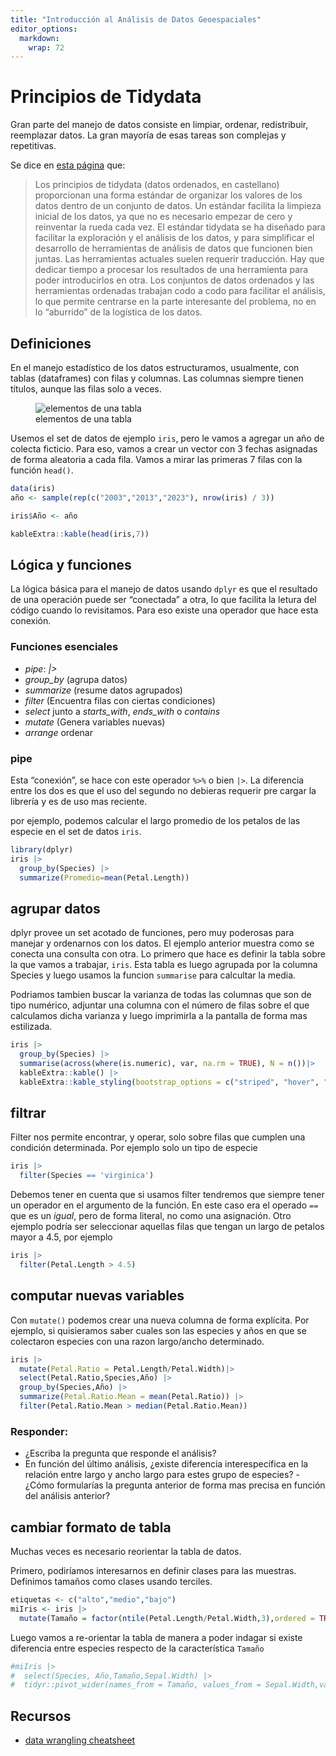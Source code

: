 ```yaml
---
title: "Introducción al Análisis de Datos Geoespaciales"
editor_options: 
  markdown: 
    wrap: 72
---
```


# Principios de Tidydata

Gran parte del manejo de datos consiste en limpiar, ordenar, redistribuir, reemplazar datos.
La gran mayoría de esas tareas son complejas y repetitivas. 

Se dice en [esta página](https://cran.r-project.org/web/packages/tidyr/vignettes/tidy-data.html) que:

> Los principios de tidydata (datos ordenados, en castellano) proporcionan una forma estándar de organizar los valores de los datos dentro de un conjunto de datos. Un estándar facilita la limpieza inicial de los datos, ya que no es necesario empezar de cero y reinventar la rueda cada vez. El estándar tidydata se ha diseñado para facilitar la exploración y el análisis de los datos, y para simplificar el desarrollo de herramientas de análisis de datos que funcionen bien juntas. Las herramientas actuales suelen requerir traducción. Hay que dedicar tiempo a procesar los resultados de una herramienta para poder introducirlos en otra. Los conjuntos de datos ordenados y las herramientas ordenadas trabajan codo a codo para facilitar el análisis, lo que permite centrarse en la parte interesante del problema, no en lo "aburrido" de la logística de los datos.

## Definiciones

En el manejo estadístico de los datos estructuramos, usualmente, con tablas (dataframes) con filas y columnas. Las columnas siempre tienen títulos, aunque las filas solo a veces.

![elementos de una tabla](https://d33wubrfki0l68.cloudfront.net/6f1ddb544fc5c69a2478e444ab8112fb0eea23f8/91adc/images/tidy-1.png)

Usemos el set de datos de ejemplo `iris`, pero le vamos a agregar un año de colecta ficticio. Para eso, vamos a crear un vector con 3 fechas asignadas de forma aleatoria a cada fila. Vamos a mirar las primeras 7 filas con la función `head()`.

```r

data(iris)
año <- sample(rep(c("2003","2013","2023"), nrow(iris) / 3))

iris$Año <- año

kableExtra::kable(head(iris,7))
```


## Lógica y funciones

La lógica básica para el manejo de datos usando `dplyr` es que el resultado de una operación puede ser "conectada" a otra, lo que facilita la letura del código cuando lo revisitamos. Para eso existe una operador que hace esta conexión.

### Funciones esenciales

- *pipe*: *|>*
- *group_by* (agrupa datos)
- *summarize* (resume datos agrupados)
- *filter* (Encuentra filas con ciertas condiciones)
- *select* junto a *starts_with*, *ends_with* o *contains*
- *mutate* (Genera variables nuevas)
- *arrange* ordenar



### pipe

Esta "conexión", se hace con este operador `%>%` o bien `|>`. La diferencia entre los dos es que el uso del segundo no debieras requerir pre cargar la librería y es de uso mas reciente.

por ejemplo, podemos calcular el largo promedio de los petalos de las especie en el set de datos `iris`.

```r
library(dplyr)
iris |>
  group_by(Species) |>
  summarize(Promedio=mean(Petal.Length)) 
```

## agrupar datos

dplyr provee un set acotado de funciones, pero muy poderosas para manejar y ordenarnos con los datos. El ejemplo anterior muestra como se conecta una consulta con otra. Lo primero que hace es definir la tabla sobre la que vamos a trabajar, `iris`. Esta tabla es luego agrupada por la columna Species y luego usamos la funcion  `summarise` para calcultar la media.

Podriamos tambien buscar la varianza de todas las columnas que son de tipo numérico, adjuntar una columna con el número de filas sobre el que calculamos dicha varianza y luego imprimirla a la pantalla de forma mas estilizada. 

```r
iris |>
  group_by(Species) |>
  summarise(across(where(is.numeric), var, na.rm = TRUE), N = n())|>
  kableExtra::kable() |>
  kableExtra::kable_styling(bootstrap_options = c("striped", "hover", "condensed", "responsive"), full_width = F)
```


## filtrar

Filter nos permite encontrar, y operar, solo sobre filas que cumplen una condición determinada. Por ejemplo solo un tipo de especie

```r
iris |>
  filter(Species == 'virginica')
```

Debemos tener en cuenta que si usamos filter tendremos que siempre tener un operador en el argumento de la función. En este caso era el operado `==` que es un *igual*, pero de forma literal, no como una asignación.
Otro ejemplo podría ser seleccionar aquellas filas que tengan un largo de petalos mayor a 4.5, por ejemplo

```r
iris |>
  filter(Petal.Length > 4.5)
```

## computar nuevas variables

Con `mutate()` podemos crear una nueva columna de forma explícita. Por ejemplo, si quisieramos saber cuales son las especies y años en que se colectaron especies con una razon largo/ancho determinado.

```r
iris |>
  mutate(Petal.Ratio = Petal.Length/Petal.Width)|>
  select(Petal.Ratio,Species,Año) |>
  group_by(Species,Año) |>
  summarize(Petal.Ratio.Mean = mean(Petal.Ratio)) |>
  filter(Petal.Ratio.Mean > median(Petal.Ratio.Mean))
```

### Responder:
 - ¿Escriba la pregunta que responde el análisis?
 - En función del último análisis, ¿existe diferencia interespecífica en la relación entre largo y ancho largo para estes grupo de especies?
 -¿Cómo formularías la pregunta anterior de forma mas precisa en función del análisis anterior?

## cambiar formato de tabla

Muchas veces es necesario reorientar la tabla de datos. 

Primero, podiríamos interesarnos en definir clases para las muestras. Definimos tamaños como clases usando terciles.

```r
etiquetas <- c("alto","medio","bajo")
miIris <- iris |>
  mutate(Tamaño = factor(ntile(Petal.Length/Petal.Width,3),ordered = TRUE, labels = etiquetas))
```

Luego vamos a re-orientar la tabla de manera a poder indagar si existe diferencia entre especies respecto de la característica `Tamaño` 

```r
#miIris |>
#  select(Species, Año,Tamaño,Sepal.Width) |>
#  tidyr::pivot_wider(names_from = Tamaño, values_from = Sepal.Width,values_fm=mean)
```


## Recursos
 - [data wrangling cheatsheet](https://www.rstudio.com/wp-content/uploads/2015/02/data-wrangling-cheatsheet.pdf)

